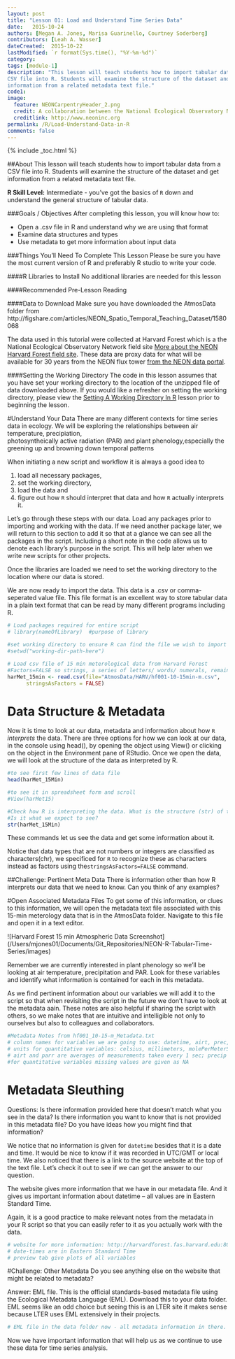 ```yaml
---
layout: post
title: "Lesson 01: Load and Understand Time Series Data"
date:   2015-10-24
authors: [Megan A. Jones, Marisa Guarinello, Courtney Soderberg]
contributors: [Leah A. Wasser]
dateCreated:  2015-10-22
lastModified: `r format(Sys.time(), "%Y-%m-%d")`
category: 
tags: [module-1]
description: "This lesson will teach students how to import tabular data from a 
CSV file into R. Students will examine the structure of the dataset and get 
information from a related metadata text file."
code1: 
image:
  feature: NEONCarpentryHeader_2.png
  credit: A collaboration between the National Ecological Observatory Network (NEON) and Data Carpentry
  creditlink: http://www.neoninc.org
permalink: /R/Load-Understand-Data-in-R
comments: false
---
```


{% include _toc.html %}


##About
This lesson will teach students how to import tabular data from a CSV file into 
R. Students will examine the structure of the dataset and get information from a 
related metadata text file.

**R Skill Level:** Intermediate - you've got the basics of `R` down and 
understand the general structure of tabular data.

<div id="objectives" markdown="1">

###Goals / Objectives
After completing this lesson, you will know how to:

* Open a .csv file in R and understand why we are using that format
* Examine data structures and types
* Use metadata to get more information about input data

###Things You'll Need To Complete This Lesson
Please be sure you have the most current version of R and preferably
R studio to write your code.

####R Libraries to Install
No additional libraries are needed for this lesson

####Recommended Pre-Lesson Reading


####Data to Download
Make sure you have downloaded the AtmosData folder from
http://figshare.com/articles/NEON_Spatio_Temporal_Teaching_Dataset/1580068

The data used in this tutorial were collected at Harvard Forest which is
a the National Ecological Observatory Network field site <a href="http://www.neoninc.org/science-design/field-sites/harvard-forest" target="_blank">
More about the NEON Harvard Forest field site</a>. These data are proxy data for what will be available for 30 years from the NEON flux tower [from the NEON data portal](http://data.neoninc.org/ "NEON data").

####Setting the Working Directory
The code in this lesson assumes that you have set your working directory to the
location of the unzipped file of data downloaded above.  If you would like a 
refresher on setting the working directory, please view the <a href="XXX" target="_blank">Setting A Working Directory In R</a> lesson prior to beginning the lesson. 

</div>

#Understand Your Data 
There are many different contexts for time series data in ecology.  We will be 
exploring the relationships between air temperature, precipiation,  
photosyntheically active radiation (PAR) and plant phenology,especially the 
greening up and browning down temporal patterns 

When initiating a new script and workflow it is always a good idea to 

1) load all necessary packages,
2) set the working directory,
3) load the data and
4) figure out how `R` should interpret that data and how `R` actually interprets
it.  

Let's go through these steps with our data. Load any packages prior to importing
and working with the data. If we need another package later, we will return to
this section to add it so that at a glance we can see all the packages in the
script.  Including a short note in the code allows us to denote each library's 
purpose in the script. This will help later when we write new scripts for other 
projects.

Once the libraries are loaded we need to set the working directory to the
location where our data is stored. 

We are now ready to import the data.  This data is a .csv or comma-seperated
value file.  This file format is an excellent way to store tabular data in a
plain text format that can be read by many different programs including R.

```r
# Load packages required for entire script
# library(nameOfLibrary)  #purpose of library

#set working directory to ensure R can find the file we wish to import
#setwd("working-dir-path-here")

# Load csv file of 15 min meterological data from Harvard Forest
#Factors=FALSE so strings, a series of letters/ words/ numerals, remain characters
harMet_15min <- read.csv(file="AtmosData/HARV/hf001-10-15min-m.csv",
      stringsAsFactors = FALSE)
```

# Data Structure & Metadata
Now it is time to look at our data, metadata and information about how `R` 
*interprets* the data.
There are three options for how we can look at our data, in the console using 
head(), by opening the object using View() or clicking on the object in the 
Environment pane of RStudio. Once we open the data, we will look at the 
structure of the data as interpreted by R.

```r
#to see first few lines of data file
head(harMet_15Min)

#to see it in spreadsheet form and scroll
#View(harMet15)

#Check how R is interpreting the data. What is the structure (str) of the data? 
#Is it what we expect to see?  
str(harMet_15Min)

```

These commands let us see the data and get some information about it.

Notice that data types that are not numbers or integers are classified as 
characters(chr), we specificed for `R` to recognize these as characters instead 
as factors using the`stringsAsFactors=FALSE` command. 


##Challenge: Pertinent Meta Data
There is information other than how R interprets our data that we need to know.
Can you think of any examples? 


#Open Associated Metadata Files
To get some of this information, or clues to this information, we will open the
metadata text file associated with this 15-min meterology data that is in the 
AtmosData folder. Navigate to this file and open it in a text editor.

![Harvard Forest 15 min Atmospheric Data Screenshot] (/Users/mjones01/Documents/Git_Repositories/NEON-R-Tabular-Time-Series/images)

Remember we are currently interested in plant phenology so we'll be looking at
air temperature, precipitation and PAR. Look for these variables and identify
what information is contained for each in this metadata. 

As we find pertinent information about our variables we will add it to the 
script so that when revisiting the script in the future we don't have to look at
the metadata aain.  These notes are also helpful if sharing the script with 
others, so we make notes that are intuitive and intelligible not only to 
ourselves but also to colleagues and collaborators.

```r
#Metadata Notes from hf001_10-15-m_Metadata.txt
# column names for variables we are going to use: datetime, airt, prec, parr 
# units for quantitative variables: celsius, millimeters, molePerMeterSquared
# airt and parr are averages of measurements taken every 1 sec; precip is total of each 15 min period 
#for quantitative variables missing values are given as NA
```

# Metadata Sleuthing
Questions: Is there information provided here that doesn't match what you see in
the data? Is there information you want to know that is not provided in this 
metadata file? Do you have ideas how you might find that information?



We notice that no information is given for `datetime` besides that it is a date 
and time. It would be nice to know if it was recorded in UTC/GMT or local time.
We also noticed that there is a link to the source website at the top of the 
text file. Let's check it out to see if we can get the answer to our question.


The website gives more information that we have in our metadata file. And it 
gives us important information about datetime -- all values are in Eastern 
Standard Time.

Again, it is a good practice to make relevant notes from the metadata in your R 
script so that you can easily refer to it as you actually work with the data.

```r
# website for more information: http://harvardforest.fas.harvard.edu:8080/exist/apps/datasets/showData.html?id=hf001
# date-times are in Eastern Standard Time
# preview tab give plots of all variables
```

#Challenge: Other Metadata
Do you see anything else on the website that might be related to metadata? 





Answer: EML file. This is the official standards-based metadata file using the 
Ecological Metadata Language (EML). Download this to your data folder. EML seems
like an odd choice but seeing this is an LTER site it makes sense because LTER
uses EML extensively in their projects.

```r
# EML file in the data folder now - all metadata information in there.
```

Now we have important information that will help us as we continue to use these
data for time series analysis.
